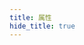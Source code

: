 ```yaml
---
title: 属性
hide_title: true
---
```



<FeatureIcon src={haitang} title="属性" />
<LinkList
  data={[
    {
      title: "box-shadow",
      link: "/docs/bot/properties/box-shadow",
      src: haitang,
    },
    { title: "overflow", link: "/docs/css/properties/overflow", src: css },
    {
      title: "resize",
      link: "/docs/bot/properties/resize",
      src: haitang,
    },
    {
      title: "white-space",
      link: "/docs/bot/properties/white-space",
      src: haitang,
    },
  ]}
/>
